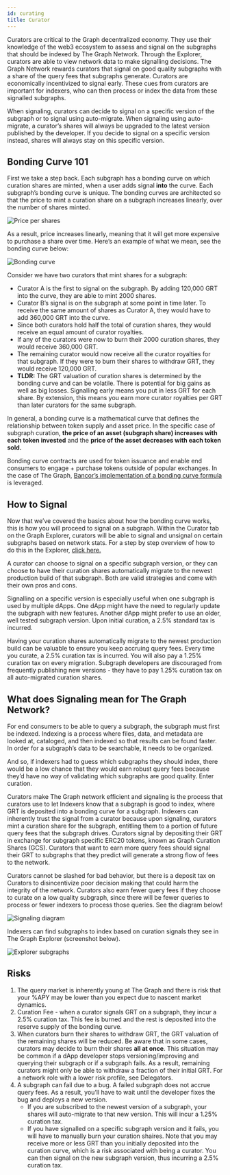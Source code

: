 ```yaml
---
id: curating
title: Curator
---
```


Curators are critical to the Graph decentralized economy. They use their knowledge of the web3 ecosystem to assess and signal on the subgraphs that should be indexed by The Graph Network. Through the Explorer, curators are able to view network data to make signalling decisions. The Graph Network rewards curators that signal on good quality subgraphs with a share of the query fees that subgraphs generate. Curators are economically incentivized to signal early. These cues from curators are important for indexers, who can then process or index the data from these signalled subgraphs.

When signaling, curators can decide to signal on a specific version of the subgraph or to signal using auto-migrate. When signaling using auto-migrate, a curator’s shares will always be upgraded to the latest version published by the developer. If you decide to signal on a specific version instead, shares will always stay on this specific version.


## Bonding Curve 101

First we take a step back. Each subgraph has a bonding curve on which curation shares are minted, when a user adds signal **into** the curve. Each subgraph’s bonding curve is unique. The bonding curves are architected so that the price to mint a curation share on a subgraph increases linearly, over the number of shares minted.

![Price per shares](/img/price-per-share.png)

As a result, price increases linearly, meaning that it will get more expensive to purchase a share over time. Here’s an example of what we mean, see the bonding curve below:

![Bonding curve](/img/bonding-curve.png)

Consider we have two curators that mint shares for a subgraph:
- Curator A is the first to signal on the subgraph. By adding 120,000 GRT into the curve, they are able to mint 2000 shares.
- Curator B’s signal is on the subgraph at some point in time later. To receive the same amount of shares as Curator A, they would have to add 360,000 GRT into the curve.
- Since both curators hold half the total of curation shares, they would receive an equal amount of curator royalties.
- If any of the curators were now to burn their 2000 curation shares, they would receive 360,000 GRT.
- The remaining curator would now receive all the curator royalties for that subgraph. If they were to burn their shares to withdraw GRT, they would receive 120,000 GRT.
- **TLDR:** The GRT valuation of curation shares is determined by the bonding curve and can be volatile. There is potential for big gains as well as big losses. Signalling early means you put in less GRT for each share. By extension, this means you earn more curator royalties per GRT than later curators for the same subgraph.

In general, a bonding curve is a mathematical curve that defines the relationship between token supply and asset price. In the specific case of subgraph curation, **the price of an asset (subgraph share) increases with each token invested** and the **price of the asset decreases with each token sold.**

Bonding curve contracts are used for token issuance and enable end consumers to engage + purchase tokens outside of popular exchanges. In the case of The Graph, [Bancor’s implementation of a bonding curve formula](https://drive.google.com/file/d/0B3HPNP-GDn7aRkVaV3dkVl9NS2M/view?resourcekey=0-mbIgrdd0B9H8dPNRaeB_TA) is leveraged.

## How to Signal

Now that we’ve covered the basics about how the bonding curve works, this is how you will proceed to signal on a subgraph. Within the Curator tab on the Graph Explorer, curators will be able to signal and unsignal on certain subgraphs based on network stats. For a step by step overview of how to do this in the Explorer, [click here.](https://thegraph.com/docs/explorer)

A curator can choose to signal on a specific subgraph version, or they can choose to have their curation shares automatically migrate to the newest production build of that subgraph. Both are valid strategies and come with their own pros and cons.

Signalling on a specific version is especially useful when one subgraph is used by multiple dApps. One dApp might have the need to regularly update the subgraph with new features. Another dApp might prefer to use an older, well tested subgraph version. Upon initial curation, a 2.5% standard tax is incurred.

Having your curation shares automatically migrate to the newest production build can be valuable to ensure you keep accruing query fees. Every time you curate, a 2.5% curation tax is incurred. You will also pay a 1.25% curation tax on every migration. Subgraph developers are discouraged from frequently publishing new versions - they have to pay 1.25% curation tax on all auto-migrated curation shares.

## What does Signaling mean for The Graph Network?

For end consumers to be able to query a subgraph, the subgraph must first be indexed. Indexing is a process where files, data, and metadata are looked at, cataloged, and then indexed so that results can be found faster. In order for a subgraph’s data to be searchable, it needs to be organized.

And so, if indexers had to guess which subgraphs they should index, there would be a low chance that they would earn robust query fees because they’d have no way of validating which subgraphs are good quality. Enter curation.

Curators make The Graph network efficient and signaling is the process that curators use to let Indexers know that a subgraph is good to index, where GRT is deposited into a bonding curve for a subgraph. Indexers can inherently trust the signal from a curator because upon signaling, curators mint a curation share for the subgraph, entitling them to a portion of future query fees that the subgraph drives. Curators signal by depositing their GRT in exchange for subgraph specific ERC20 tokens, known as Graph Curation Shares (GCS). Curators that want to earn more query fees should signal their GRT to subgraphs that they predict will generate a strong flow of fees to the network.

Curators cannot be slashed for bad behavior, but there is a deposit tax on Curators to disincentivize poor decision making that could harm the integrity of the network. Curators also earn fewer query fees if they choose to curate on a low quality subgraph, since there will be fewer queries to process or fewer indexers to process those queries. See the diagram below!

![Signaling diagram](/img/curator-signaling.png)

Indexers can find subgraphs to index based on curation signals they see in The Graph Explorer (screenshot below).

![Explorer subgraphs](/img/explorer-subgraphs.png)

## Risks

<ol>
  <li>
    The query market is inherently young at The Graph and there is risk that your %APY may be lower than you expect due to nascent market dynamics.
  </li>
  <li>
    Curation Fee - when a curator signals GRT on a subgraph, they incur a 2.5% curation tax. This fee is burned and the rest is deposited into the reserve supply of the bonding curve.
  </li>
  <li>
    When curators burn their shares to withdraw GRT, the GRT valuation of the remaining shares will be reduced. Be aware that in some cases, curators may decide to burn their shares <b>all at once</b>. This situation may be common if a dApp developer stops versioning/improving and querying their subgraph or if a subgraph fails. As a result, remaining curators might only be able to withdraw a fraction of their initial GRT. For a network role with a lower risk profile, see Delegators.
  </li>
  <li>
    A subgraph can fail due to a bug. A failed subgraph does not accrue query fees. As a result, you’ll have to wait until the developer fixes the bug and deploys a new version.
    <ul>
      <li>
        If you are subscribed to the newest version of a subgraph, your shares will auto-migrate to that new version. This will incur a 1.25% curation tax.
      </li>
      <li>
        If you have signalled on a specific subgraph version and it fails, you will have to manually burn your curation shaires. Note that you may receive more or less GRT than you initially deposited into the curation curve, which is a risk associated with being a curator. You can then signal on the new subgraph version, thus incurring a 2.5% curation tax.
      </li>
    </ul>
  </li>
</ol>
